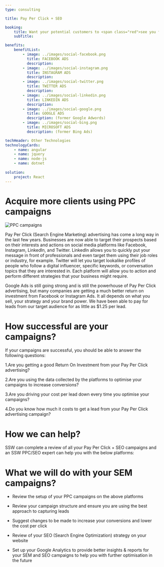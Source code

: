 ```yaml
---
type: consulting

title: Pay Per Click + SEO

booking:
    title: Want your potential customers to <span class="red">see you first </span>?
    subTitle: 

benefits:
    benefitList:
        - image: ../images/social-facebook.png
          title: FACEBOOK ADS
          description: 
        - image: ../images/social-instagram.png
          title: INSTAGRAM ADS
          description: 
        - image: ../images/social-twitter.png
          title: TWITTER ADS
          description: 
        - image: ../images/social-linkedin.png
          title: LINKEDIN ADS
          description: 
        - image: ../images/social-google.png
          title: GOOGLE ADS
          description: (former Google Adwords)
        - image: ../images/social-bing.png
          title: MICROSOFT ADS
          description: (former Bing Ads)

techHeader: Other Technologies
technologyCards:
    - name: angular
    - name: jquery
    - name: node-js
    - name: dotnet 
    
solution:
    project: React
---
```


# Acquire more clients using **PPC campaigns**

![PPC campaigns](../images/ppc-bigbanner.png)

Pay Per Click (Search Engine Marketing) advertising has come a long way in the last few years. Businesses are now able to target their prospects based on their interests and actions on social media platforms like Facebook, Instagram, LinkedIn, and Twitter. LinkedIn allows you to quickly put your message in front of professionals and even target them using their job roles or industry, for example. Twitter will let you target lookalike profiles of people who follow a digital influencer, specific keywords, or conversation topics that they are interested in. Each platform will allow you to action and perform different strategies that your business might require.

Google Ads is still going strong and is still the powerhouse of Pay Per Click advertising, but many companies are getting a much better return on investment from Facebook or Instagram Ads. It all depends on what you sell, your strategy and your brand power. We have been able to pay for leads from our target audience for as little as $1.25 per lead.


# How successful are your campaigns?

If your campaigns are successful, you should be able to answer the following questions:

1.Are you getting a good Return On Investment from your Pay Per Click advertising?

2.Are you using the data collected by the platforms to optimise your campaigns to increase conversions?

3.Are you driving your cost per lead down every time you optimise your campaigns?

4.Do you know how much it costs to get a lead from your Pay Per Click advertising campaign?


# How we can help?

SSW can complete a review of all your Pay Per Click + SEO campaigns and an SSW PPC/SEO expert can help you with the below platforms:

# What we will do with your SEM campaigns?

* Review the setup of your PPC campaigns on the above platforms

* Review your campaign structure and ensure you are using the best approach to capturing leads

* Suggest changes to be made to increase your conversions and lower the cost per click

* Review of your SEO (Search Engine Optimization) strategy on your website

* Set up your Google Analytics to provide better insights & reports for your SEM and SEO campaigns to help you with further optimisation in the future